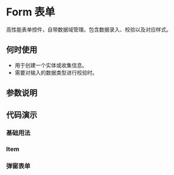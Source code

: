 
# Form 表单

<Subtitle>高性能表单控件，自带数据域管理。包含数据录入、校验以及对应样式。</Subtitle>

## 何时使用

- 用于创建一个实体或收集信息。
- 需要对输入的数据类型进行校验时。

## 参数说明

<ArgsTable of={Form} />

## 代码演示

### 基础用法

<Canvas>
  <Story id="functional-components-form--default" />
</Canvas>

### Item

<Canvas>
  <Story id="functional-components-form--form-items" />
</Canvas>

### 弹窗表单

<Canvas>
  <Story id="functional-components-form--form-with-modal" />
</Canvas>
